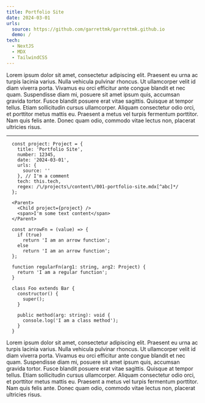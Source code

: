 ```yaml
---
title: Portfolio Site
date: 2024-03-01
urls:
  source: https://github.com/garrettmk/garrettmk.github.io
  demo: /
tech:
  - NextJS
  - MDX
  - TailwindCSS
---
```


Lorem ipsum dolor sit amet, consectetur adipiscing elit. Praesent eu urna ac turpis lacinia varius. Nulla vehicula pulvinar rhoncus. Ut ullamcorper velit id diam viverra porta. Vivamus eu orci efficitur ante congue blandit et nec quam. Suspendisse diam mi, posuere sit amet ipsum quis, accumsan gravida tortor. Fusce blandit posuere erat vitae sagittis. Quisque at tempor tellus. Etiam sollicitudin cursus ullamcorper. Aliquam consectetur odio orci, et porttitor metus mattis eu. Praesent a metus vel turpis fermentum porttitor. Nam quis felis ante. Donec quam odio, commodo vitae lectus non, placerat ultricies risus.

---

```tsx
  const project: Project = {
    title: 'Portfolio Site',
    number: 12345,
    date: '2024-03-01',
    urls: {
      source: ''
    }, // I'm a comment
    tech: this.tech,
    regex: /\/projects\/content\/001-portfolio-site.mdx[^abc]*/
  };

  <Parent>
    <Child project={project} />
    <span>I'm some text content</span>
  </Parent>

  const arrowFn = (value) => {
    if (true)
      return 'I am an arrow function';
    else
      return 'I am an arrow function';
  };

  function regularFn(arg1: string, arg2: Project) {
    return 'I am a regular function';
  }

  class Foo extends Bar {
    constructor() {
      super();
    }

    public method(arg: string): void {
      console.log('I am a class method');
    }
  }
```

Lorem ipsum dolor sit amet, consectetur adipiscing elit. Praesent eu urna ac turpis lacinia varius. Nulla vehicula pulvinar rhoncus. Ut ullamcorper velit id diam viverra porta. Vivamus eu orci efficitur ante congue blandit et nec quam. Suspendisse diam mi, posuere sit amet ipsum quis, accumsan gravida tortor. Fusce blandit posuere erat vitae sagittis. Quisque at tempor tellus. Etiam sollicitudin cursus ullamcorper. Aliquam consectetur odio orci, et porttitor metus mattis eu. Praesent a metus vel turpis fermentum porttitor. Nam quis felis ante. Donec quam odio, commodo vitae lectus non, placerat ultricies risus.

